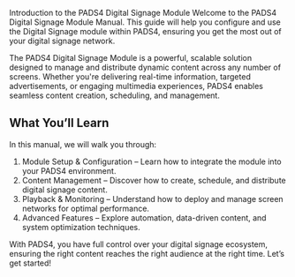 Introduction to the PADS4 Digital Signage Module
Welcome to the PADS4 Digital Signage Module Manual. This guide will help you configure and use the Digital Signage module within PADS4, ensuring you get the most out of your digital signage network.

The PADS4 Digital Signage Module is a powerful, scalable solution designed to manage and distribute dynamic content across any number of screens. Whether you're delivering real-time information, targeted advertisements, or engaging multimedia experiences, PADS4 enables seamless content creation, scheduling, and management.

## What You’ll Learn
In this manual, we will walk you through:

1. Module Setup & Configuration – Learn how to integrate the module into your PADS4 environment.
2. Content Management – Discover how to create, schedule, and distribute digital signage content.
3. Playback & Monitoring – Understand how to deploy and manage screen networks for optimal performance.
4. Advanced Features – Explore automation, data-driven content, and system optimization techniques.

With PADS4, you have full control over your digital signage ecosystem, ensuring the right content reaches the right audience at the right time. Let’s get started!